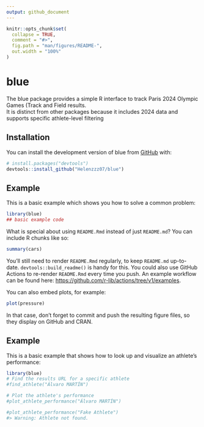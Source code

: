 ```yaml
---
output: github_document
---
```


<!-- README.md is generated from README.Rmd. Please edit that file -->

```r
knitr::opts_chunk$set(
  collapse = TRUE,
  comment = "#>",
  fig.path = "man/figures/README-",
  out.width = "100%"
)
```

# blue 

<!-- badges: start -->
<!-- badges: end -->

The blue package provides a simple R interface to track Paris 2024 Olympic Games (Track and Field results.  
It is distinct from other packages because it includes 2024 data and supports specific athlete-level filtering


## Installation

You can install the development version of blue from [GitHub](https://github.com/) with:

```r
# install.packages("devtools")
devtools::install_github("Helenzzz07/blue")
```


## Example

This is a basic example which shows you how to solve a common problem:

```r
library(blue)
## basic example code
```

What is special about using `README.Rmd` instead of just `README.md`? You can include R chunks like so:

```r
summary(cars)
```

You'll still need to render `README.Rmd` regularly, to keep `README.md` up-to-date. `devtools::build_readme()` is handy for this. You could also use GitHub Actions to re-render `README.Rmd` every time you push. An example workflow can be found here: <https://github.com/r-lib/actions/tree/v1/examples>.

You can also embed plots, for example:

```r
plot(pressure)
```

In that case, don't forget to commit and push the resulting figure files, so they display on GitHub and CRAN.

## Example

This is a basic example that shows how to look up and visualize an athlete’s performance:
 
```r
library(blue)
# Find the results URL for a specific athlete
#find_athlete("Álvaro MARTÍN")

# Plot the athlete's performance
#plot_athlete_performance("Álvaro MARTÍN")
```



```r
#plot_athlete_performance("Fake Athlete")
#> Warning: Athlete not found.
```

    
    
    
    
    
    
      
    
    
    
    
    
   
